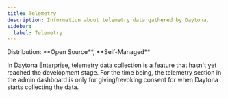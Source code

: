 ```yaml
---
title: Telemetry
description: Information about telemetry data gathered by Daytona.
sidebar:
  label: Telemetry
---
```



<Label>
  Distribution: **Open Source**, **Self-Managed**
</Label>

In Daytona Enterprise, telemetry data collection is a feature that hasn't yet reached the development stage. For the time being, the telemetry section in the admin dashboard is only for giving/revoking consent for when Daytona starts collecting the data.
